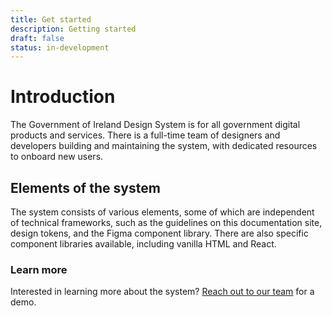```yaml
---
title: Get started
description: Getting started
draft: false
status: in-development
---
```


# Introduction

The Government of Ireland Design System is for all government digital products and services. There is a full-time team of designers and developers building and maintaining the system, with dedicated resources to onboard new users.

## Elements of the system

The system consists of various elements, some of which are independent of technical frameworks, such as the guidelines on this documentation site, design tokens, and the Figma component library. There are also specific component libraries available, including vanilla HTML and React.

<SystemElements />

### Learn more

Interested in learning more about the system? [Reach out to our team](/contact/) for a demo.
